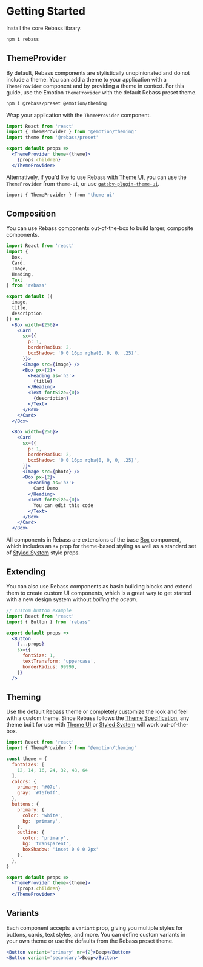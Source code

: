
# Getting Started

Install the core Rebass library.

```sh
npm i rebass
```

## ThemeProvider

By default, Rebass components are stylistically unopinionated and do not include a theme.
You can add a theme to your application with a `ThemeProvider` component and by providing a theme in context.
For this guide, use the Emotion `ThemeProvider` with the default Rebass preset theme.

```sh
npm i @rebass/preset @emotion/theming
```

Wrap your application with the `ThemeProvider` component.

```jsx
import React from 'react'
import { ThemeProvider } from '@emotion/theming'
import theme from '@rebass/preset'

export default props =>
  <ThemeProvider theme={theme}>
    {props.children}
  </ThemeProvider>
```

Alternatively, if you'd like to use Rebass with [Theme UI][],
you can use the `ThemeProvider` from `theme-ui`, or use [`gatsby-plugin-theme-ui`](https://theme-ui.com/gatsby-plugin).

```sh
import { ThemeProvider } from 'theme-ui'
```

## Composition

You can use Rebass components out-of-the-box to build larger, composite components.

```jsx
import React from 'react'
import {
  Box,
  Card,
  Image,
  Heading,
  Text
} from 'rebass'

export default ({
  image,
  title,
  description
}) =>
  <Box width={256}>
    <Card
      sx={{
        p: 1,
        borderRadius: 2,
        boxShadow: '0 0 16px rgba(0, 0, 0, .25)',
      }}>
      <Image src={image} />
      <Box px={2}>
        <Heading as='h3'>
          {title}
        </Heading>
        <Text fontSize={0}>
          {description}
        </Text>
      </Box>
    </Card>
  </Box>
```

```jsx live=true
  <Box width={256}>
    <Card
      sx={{
        p: 1,
        borderRadius: 2,
        boxShadow: '0 0 16px rgba(0, 0, 0, .25)',
      }}>
      <Image src={photo} />
      <Box px={2}>
        <Heading as='h3'>
          Card Demo
        </Heading>
        <Text fontSize={0}>
          You can edit this code
        </Text>
      </Box>
    </Card>
  </Box>
```

All components in Rebass are extensions of the base [Box](/box) component, which includes an `sx` prop for theme-based styling as well as a standard set of [Styled System][] style props.

## Extending

You can also use Rebass components as basic building blocks and extend them to create custom UI components,
which is a great way to get started with a new design system without *boiling the ocean*.

```jsx
// custom button example
import React from 'react'
import { Button } from 'rebass'

export default props =>
  <Button
    {...props}
    sx={{
      fontSize: 1,
      textTransform: 'uppercase',
      borderRadius: 99999,
    }}
  />
```

## Theming

Use the default Rebass theme or completely customize the look and feel with a custom theme.
Since Rebass follows the [Theme Specification][], any theme built for use with [Theme UI][] or [Styled System][] will work out-of-the-box.

```jsx
import React from 'react'
import { ThemeProvider } from '@emotion/theming'

const theme = {
  fontSizes: [
    12, 14, 16, 24, 32, 48, 64
  ],
  colors: {
    primary: '#07c',
    gray: '#f6f6ff',
  },
  buttons: {
    primary: {
      color: 'white',
      bg: 'primary',
    },
    outline: {
      color: 'primary',
      bg: 'transparent',
      boxShadow: 'inset 0 0 0 2px'
    },
  },
}

export default props =>
  <ThemeProvider theme={theme}>
    {props.children}
  </ThemeProvider>
```

## Variants

Each component accepts a `variant` prop, giving you multiple styles for buttons, cards, text styles, and more.
You can define custom variants in your own theme or use the defaults from the Rebass preset theme.

```jsx live=true
<Button variant='primary' mr={2}>Beep</Button>
<Button variant='secondary'>Boop</Button>
```

[styled system]: https://styled-system.com
[theme specification]: https://github.com/system-ui/theme-specification
[theme ui]: https://theme-ui.com
